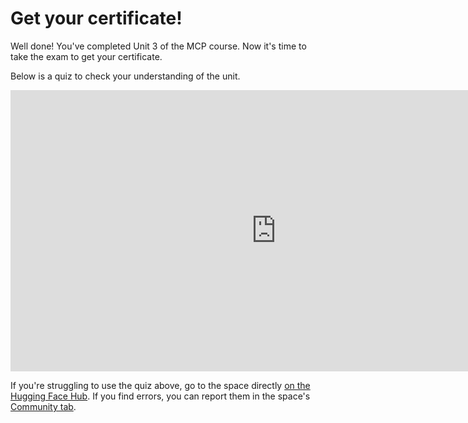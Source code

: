 # Get your certificate!

Well done! You've completed Unit 3 of the MCP course. Now it's time to take the exam to get your certificate.

Below is a quiz to check your understanding of the unit. 

<iframe
	src="https://mcp-course-unit-3-quiz.hf.space"
	frameborder="0"
	width="850"
	height="450"
></iframe>

<Tip>

If you're struggling to use the quiz above, go to the space directly [on the Hugging Face Hub](https://huggingface.co/spaces/mcp-course/unit_3_quiz). If you find errors, you can report them in the space's [Community tab](https://huggingface.co/spaces/mcp-course/unit_3_quiz/discussions).

</Tip>

